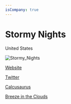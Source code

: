 ```yaml
---
isCompany: true
---
```


# Stormy Nights

<Location>

United States

</Location>

![Stormy_Nights](./directory_images/Stormy_Nights_v1.webp)

<Website>

[Website](http://stormynights.xyz)

[Twitter](https://twitter.com/StormyNightsLLC)

</Website>

<Games>

[Calcusaurus](https://play.google.com/store/apps/details?id=com.StormyNightsLLC.Calcusaurus&hl=en)

[Breeze in the Clouds](http://www.breezethegame.com)

</Games>
